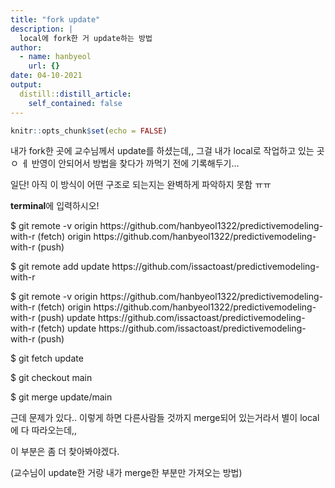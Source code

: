 ```yaml
---
title: "fork update"
description: |
  local에 fork한 거 update하는 방법
author:
  - name: hanbyeol
    url: {}
date: 04-10-2021
output:
  distill::distill_article:
    self_contained: false
---
```



```r
knitr::opts_chunk$set(echo = FALSE)
```


내가 fork한 곳에 교수님께서 update를 하셨는데,, 
그걸 내가 local로 작업하고 있는 곳ㅇ ㅔ 반영이 안되어서 방법을 찾다가 까먹기 전에 기록해두기...


일단!
아직 이 방식이 어떤 구조로 되는지는 완벽하게 파악하지 못함 ㅠㅠ

**terminal**에 입력하시오!


$ git remote -v
origin  https://github.com/hanbyeol1322/predictivemodeling-with-r (fetch)
origin  https://github.com/hanbyeol1322/predictivemodeling-with-r (push)




$ git remote add update https://github.com/issactoast/predictivemodeling-with-r




$ git remote -v
origin    https://github.com/hanbyeol1322/predictivemodeling-with-r (fetch)
origin    https://github.com/hanbyeol1322/predictivemodeling-with-r (push)
update  https://github.com/issactoast/predictivemodeling-with-r (fetch)
update  https://github.com/issactoast/predictivemodeling-with-r (push)




$ git fetch update




$ git checkout main




$ git merge update/main


근데 문제가 있다.. 이렇게 하면 다른사람들 것까지 merge되어 있는거라서 별이 local에 다 따라오는데,,

이 부분은 좀 더 찾아봐야겠다.

(교수님이 update한 거랑 내가 merge한 부분만 가져오는 방법)

